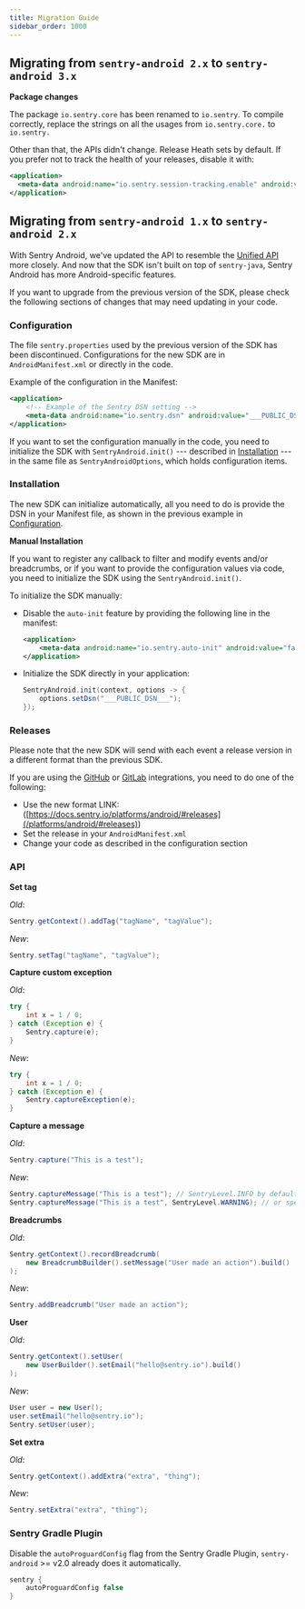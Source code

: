 ```yaml
---
title: Migration Guide
sidebar_order: 1000
---
```


## Migrating from `sentry-android 2.x` to `sentry-android 3.x`

**Package changes**

The package `io.sentry.core` has been renamed to `io.sentry`. To compile correctly, replace the strings on all the usages from `io.sentry.core.` to `io.sentry.`

Other than that, the APIs didn't change. Release Heath sets by default. If you prefer not to track the health of your releases, disable it with:

```xml
<application>
  <meta-data android:name="io.sentry.session-tracking.enable" android:value="false" />
</application>
```

## Migrating from `sentry-android 1.x` to `sentry-android 2.x`

With Sentry Android, we've updated the API to resemble the [Unified API](https://develop.sentry.dev/sdk/unified-api/) more closely. And now that the SDK isn't built on top of `sentry-java`, Sentry Android has more Android-specific features.

If you want to upgrade from the previous version of the SDK, please check the following sections of changes that may need updating in your code.

### Configuration

The file `sentry.properties` used by the previous version of the SDK has been discontinued. Configurations for the new SDK are in `AndroidManifest.xml` or directly in the code.

Example of the configuration in the Manifest:

```xml
<application>
    <!-- Example of the Sentry DSN setting -->
    <meta-data android:name="io.sentry.dsn" android:value="___PUBLIC_DSN___" />
</application>
```

If you want to set the configuration manually in the code, you need to initialize the SDK with `SentryAndroid.init()` --- described in [Installation](#installation) --- in the same file as `SentryAndroidOptions`, which holds configuration items.

### Installation

The new SDK can initialize automatically, all you need to do is provide the DSN in your Manifest file, as shown in the previous example in [Configuration](#configuration).

**Manual Installation**

If you want to register any callback to filter and modify events and/or breadcrumbs, or if you want to provide the configuration values via code, you need to initialize the SDK using the `SentryAndroid.init()`.

To initialize the SDK manually:

- Disable the `auto-init` feature by providing the following line in the manifest:

  ```xml
  <application>
      <meta-data android:name="io.sentry.auto-init" android:value="false" />
  </application>
  ```

- Initialize the SDK directly in your application:

  ```java
  SentryAndroid.init(context, options -> {
      options.setDsn("___PUBLIC_DSN___");
  });
  ```

### Releases

Please note that the new SDK will send with each event a release version in a different format than the previous SDK.

If you are using the [GitHub](/product/integrations/github/) or [GitLab](/product/integrations/gitlab/) integrations, you need to do one of the following:

- Use the new format LINK: ([https://docs.sentry.io/platforms/android/#releases](/platforms/android/#releases))
- Set the release in your `AndroidManifest.xml`
- Change your code as described in the configuration section

### API

**Set tag**

_Old_:

```java
Sentry.getContext().addTag("tagName", "tagValue");
```

_New_:

```java
Sentry.setTag("tagName", "tagValue");
```

**Capture custom exception**

_Old_:

```java
try {
    int x = 1 / 0;
} catch (Exception e) {
    Sentry.capture(e);
}
```

_New_:

```java
try {
    int x = 1 / 0;
} catch (Exception e) {
    Sentry.captureException(e);
}
```

**Capture a message**

_Old_:

```java
Sentry.capture("This is a test");
```

_New_:

```java
Sentry.captureMessage("This is a test"); // SentryLevel.INFO by default
Sentry.captureMessage("This is a test", SentryLevel.WARNING); // or specific level
```

**Breadcrumbs**

_Old_:

```java
Sentry.getContext().recordBreadcrumb(
    new BreadcrumbBuilder().setMessage("User made an action").build()
);
```

_New_:

```java
Sentry.addBreadcrumb("User made an action");
```

**User**

_Old_:

```java
Sentry.getContext().setUser(
    new UserBuilder().setEmail("hello@sentry.io").build()
);
```

_New_:

```java
User user = new User();
user.setEmail("hello@sentry.io");
Sentry.setUser(user);
```

**Set extra**

_Old_:

```java
Sentry.getContext().addExtra("extra", "thing");
```

_New_:

```java
Sentry.setExtra("extra", "thing");
```

### Sentry Gradle Plugin

Disable the `autoProguardConfig` flag from the Sentry Gradle Plugin, `sentry-android` >= v2.0 already does it automatically.

```groovy
sentry {
    autoProguardConfig false
}
```
